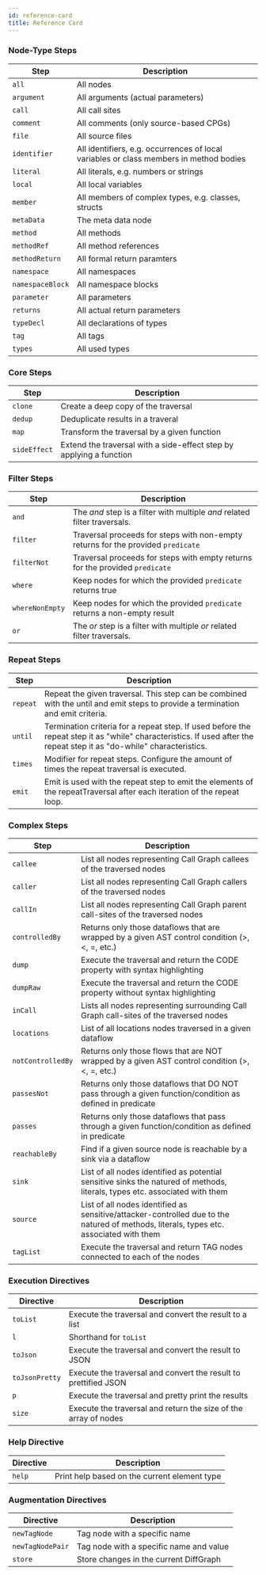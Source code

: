 ```yaml
---
id: reference-card
title: Reference Card
---
```


### Node-Type Steps

| Step  | Description   |
| ------------- | ------------- |
| `all`      | All nodes |
| `argument`      | All arguments (actual parameters) |
| `call`      | All call sites |
| `comment`      | All comments (only source-based CPGs) |
| `file`      | All source files |
| `identifier`      | All identifiers, e.g.  occurrences of local variables or class members in method bodies |
| `literal`      | All literals, e.g. numbers or strings  |
| `local`      | All local variables |
| `member`      | All members of complex types, e.g. classes, structs |
| `metaData`      | The meta data node |
| `method`      | All methods |
| `methodRef`      | All method references |
| `methodReturn`      | All formal return paramters |
| `namespace`      | All namespaces |
| `namespaceBlock`      | All namespace blocks |
| `parameter`      | All parameters  |
| `returns`      | All actual return parameters |
| `typeDecl`      | All declarations of types |
| `tag`      | All tags |
| `types`      | All used types |

### Core Steps

| Step  | Description   |
| ------------- | ------------- |
| `clone` | Create a deep copy of the traversal |
| `dedup`      |  Deduplicate results in a traveral |
| `map`      | Transform the traversal by a given function |
| `sideEffect`      | Extend the traversal with a side-effect step by applying a function |

### Filter Steps

| Step | Description   |
| ----------- | ------------- |
| `and`  | The _and_ step is a filter with multiple _and_ related filter traversals. |
| `filter`     | Traversal proceeds for steps with non-empty returns for the provided `predicate` |
| `filterNot`  | Traversal proceeds for steps with empty returns for the provided `predicate` |
| `where`      | Keep nodes for which the provided `predicate` returns true |
| `whereNonEmpty` | Keep nodes for which the provided `predicate` returns a non-empty result |
| `or`  | The _or_ step is a filter with multiple _or_ related filter traversals. |

### Repeat Steps

| Step  | Description   |
| ------------- | ------------- |
| `repeat`      | Repeat the given traversal. This step can be combined with the until and emit steps to provide a termination and emit criteria. |
| `until`      | Termination criteria for a repeat step. If used before the repeat step it as "while" characteristics. If used after the repeat step it as "do-while" characteristics. |
| `times`      | Modifier for repeat steps. Configure the amount of times the repeat traversal is executed. |
| `emit`      | Emit is used with the repeat step to emit the elements of the repeatTraversal after each iteration of the repeat loop. |

### Complex Steps

| Step | Description |
| ---- | ----------- |
| `callee` | List all nodes representing Call Graph callees of the traversed nodes |
| `caller` | List all nodes representing Call Graph callers of the traversed nodes |
| `callIn` | List all nodes representing Call Graph parent call-sites of the traversed nodes |
| `controlledBy` | Returns only those dataflows that are wrapped by a given AST control condition (>, <, =, etc.)|
| `dump`      | Execute the traversal and return the CODE property with syntax highlighting |
| `dumpRaw`      | Execute the traversal and return the CODE property without syntax highlighting |
| `inCall` | Lists all nodes representing surrounding Call Graph call-sites of the traversed nodes |
| `locations`      | List of all locations nodes traversed in a given dataflow |
| `notControlledBy`      | Returns only those flows that are NOT wrapped by a given AST control condition (>, <, =, etc.) |
| `passesNot`      | Returns only those dataflows that DO NOT pass through a given function/condition as defined in predicate |
| `passes`      | Returns only those dataflows that pass through a given function/condition as defined in predicate |
| `reachableBy`      | Find if a given source node is reachable by a sink via a dataflow |
| `sink`      | List of all nodes identified as potential sensitive sinks the natured of methods, literals, types etc. associated with them |
| `source`      | List of all nodes identified as sensitive/attacker-controlled due to the natured of methods, literals, types etc. associated with them |
| `tagList`      | Execute the traversal and return TAG nodes connected to each of the nodes |

### Execution Directives

| Directive  | Description   |
| ------------- | ------------- |
| `toList`      | Execute the traversal and convert the result to a list |
| `l`      | Shorthand for `toList` |
| `toJson`      | Execute the traversal and convert the result to JSON |
| `toJsonPretty`      | Execute the traversal and convert the result to prettified JSON |
| `p`      | Execute the traversal and pretty print the results |
| `size`      | Execute the traversal and return the size of the array of nodes |

### Help Directive

| Directive  | Description   |
| ------------- | ------------- |
| `help`      | Print help based on the current element type |

### Augmentation Directives

| Directive  | Description   |
| ------------- | ------------- |
| `newTagNode`      | Tag node with a specific name |
| `newTagNodePair`      | Tag node with a specific name and value |
| `store` | Store changes in the current DiffGraph |

